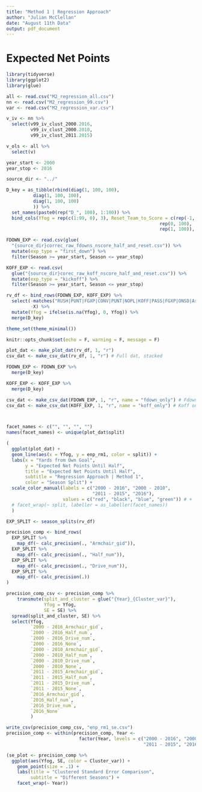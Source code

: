```yaml
---
title: "Method 1 | Regression Approach"
author: "Julian McClellan"
date: "August 11th Data"
output: pdf_document
---
```

# Expected Net Points

```r
library(tidyverse)
library(ggplot2)
library(glue)

all <- read.csv("M2_regression_all.csv")
nn <- read.csv("M2_regression_99.csv")
var <- read.csv("M2_regression_var.csv")

v_iv <- nn %>%
  select(v99_iv_clust_2000.2016,
         v99_iv_clust_2000.2010,
         v99_iv_clust_2011.2015)

v_ols <- all %>%
  select(v)

year_start <- 2000
year_stop <- 2016

source_dir <- "../"

D_key = as_tibble(rbind(diag(1, 100, 100), 
          diag(1, 100, 100),
          diag(1, 100, 100)
          )) %>%
  set_names(paste0(rep("D_", 100), 1:100)) %>%
  bind_cols(Yfog = rep(c(1:99, 0), 3), Reset_Team_to_Score = c(rep(-1, 100), 
                                                         rep(0, 100), 
                                                         rep(1, 100)), .)

FDOWN_EXP <- read.csv(glue(
  "{source_dir}correc_raw_fdowns_nscore_half_and_reset.csv")) %>%
  mutate(exp_type = "first_down") %>%
  filter(Season >= year_start, Season <= year_stop)

KOFF_EXP <- read.csv(
  glue("{source_dir}corec_raw_koff_nscore_half_and_reset.csv")) %>%
  mutate(exp_type = "kickoff") %>%
  filter(Season >= year_start, Season <= year_stop)

rv_df <- bind_rows(FDOWN_EXP, KOFF_EXP) %>%
  select(-matches("RUSH|PUNT|FGXP|CONV|PUNT|NOPL|KOFF|PASS|FGXP|ONSD|Armchair_dsq|Drive_num|Drive_start"),
         -X) %>%
  mutate(Yfog = ifelse(is.na(Yfog), 0, Yfog)) %>%
  merge(D_key)

theme_set(theme_minimal())

knitr::opts_chunk$set(echo = F, warning = F, message = F)

plot_dat <- make_plot_dat(rv_df, 1, "r")
csv_dat <- make_csv_dat(rv_df, 1, "r") # Full dat, stacked

FDOWN_EXP <- FDOWN_EXP %>%
  merge(D_key)

KOFF_EXP <- KOFF_EXP %>%
  merge(D_key)

csv_dat <- make_csv_dat(FDOWN_EXP, 1, "r", name = "fdown_only") # Fdown only
csv_dat <- make_csv_dat(KOFF_EXP, 1, "r", name = "koff_only") # Koff only



facet_names <- c("", "", "", "")
names(facet_names) <- unique(plot_dat$split)

(
  ggplot(plot_dat) +
  geom_line(aes(x = Yfog, y = enp_rm1, color = split)) +
  labs(x = "Yards from Own Goal",
       y = "Expected Net Points Until Half",
       title = "Expected Net Points Until Half",
       subtitle = "Regression Approach | Method 1",
       color = "Season Split") +
  scale_color_manual(labels = c("2000 - 2016", "2000 - 2010",
                                "2011 - 2015", "2016"),
                     values = c("red", "black", "blue", "green")) # +
  # facet_wrap(~ split, labeller = as_labeller(facet_names))
  )
```


```r
EXP_SPLIT <- season_splits(rv_df)

precision_comp <- bind_rows(
  EXP_SPLIT %>%
    map_df(~ calc_precision(., "Armchair_gid")),
  EXP_SPLIT %>%
    map_df(~ calc_precision(., "Half_num")),
  EXP_SPLIT %>%
    map_df(~ calc_precision(., "Drive_num")),
  EXP_SPLIT %>%
    map_df(~ calc_precision(.))
)

precision_comp_csv <- precision_comp %>%
    transmute(split_and_cluster = glue("{Year}_{Cluster_var}"), 
              Yfog = Yfog,
              SE = SE) %>%
  spread(split_and_cluster, SE) %>%
  select(Yfog, 
         `2000 - 2016_Armchair_gid`,
         `2000 - 2016_Half_num`,
         `2000 - 2016_Drive_num`,
         `2000 - 2016_None`,
         `2000 - 2010_Armchair_gid`,
         `2000 - 2010_Half_num`,
         `2000 - 2010_Drive_num`,
         `2000 - 2010_None`,
         `2011 - 2015_Armchair_gid`,
         `2011 - 2015_Half_num`,
         `2011 - 2015_Drive_num`,
         `2011 - 2015_None`,
         `2016_Armchair_gid`,
         `2016_Half_num`,
         `2016_Drive_num`,
         `2016_None`
         )

write_csv(precision_comp_csv, "enp_rm1_se.csv")
precision_comp <- within(precision_comp, Year <- 
                           factor(Year, levels = c("2000 - 2016", "2000 - 2010",
                                                   "2011 - 2015", "2016")))

(se_plot <- precision_comp %>%
  ggplot(aes(Yfog, SE, color = Cluster_var)) +
    geom_point(size = .1) +
    labs(title = "Clustered Standard Error Comparison",
         subtitle = "Different Seasons") + 
    facet_wrap(~ Year))
```